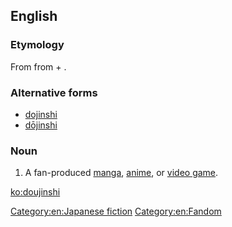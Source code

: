 ==English==
{{wikipedia|Dōjinshi}}

===Etymology===
From {{etyl|ja}} {{term|同人誌|tr=dōjinshi||fan-produced manga or essay booklets|lang=ja}} from {{term|同人|tr=dōjin||a group for the same interest|lang=ja}} + {{term|誌|tr=shi||a magazine or a pamphlet}}.

===Alternative forms===
* [[dojinshi]]
* [[dōjinshi]]

===Noun===
{{en-noun|2=-|pl=doujinshi|pl2=doujinshis}}

# {{anime|manga|video games}} A fan-produced [[manga]], [[anime]], or [[video game]].
[[Category:en:Japanese fiction]]
[[Category:en:Fandom]]

[[ko:doujinshi]]
